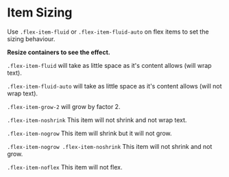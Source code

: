 

<Meta title={getTitle(__filename)} />

# Item Sizing

Use `.flex-item-fluid` or `.flex-item-fluid-auto` on flex items to set the sizing behaviour.

**Resize containers to see the effect.**

`.flex-item-fluid` will take as little space as it's content allows (will wrap text).
<div className="border p0-5 rounded bg-weak" style={{ width: '320px', resize: 'both', overflow: 'auto' }}>
    <Story id="css-utilities-flexbox-sizing--flex-item-fluid" />
</div>

`.flex-item-fluid-auto` will take as little space as it's content allows (will not wrap text).
<div className="border p0-5 rounded bg-weak" style={{ width: '320px', resize: 'both', overflow: 'auto' }}>
    <Story id="css-utilities-flexbox-sizing--flex-item-fluid-auto" />
</div>

`.flex-item-grow-2` will grow by factor 2.
<div className="border p0-5 rounded bg-weak" style={{ width: '320px', resize: 'both', overflow: 'auto' }}>
    <Story id="css-utilities-flexbox-sizing--flex-item-grow" />
</div>

`.flex-item-noshrink` This item will not shrink and not wrap text.
<div className="border p0-5 rounded bg-weak" style={{ width: '320px', resize: 'both', overflow: 'auto' }}>
    <Story id="css-utilities-flexbox-sizing--flex-item-no-shrink" />
</div>

`.flex-item-nogrow` This item will shrink but it will not grow.
<div className="border p0-5 rounded bg-weak" style={{ width: '320px', resize: 'both', overflow: 'auto' }}>
    <Story id="css-utilities-flexbox-sizing--flex-item-no-grow" />
</div>

`.flex-item-nogrow .flex-item-noshrink` This item will not shrink and not grow.
<div className="border p0-5 rounded bg-weak" style={{ width: '320px', resize: 'both', overflow: 'auto' }}>
    <Story id="css-utilities-flexbox-sizing--flex-item-no-grow-no-shrink" />
</div>

`.flex-item-noflex` This item will not flex.
<div className="border p0-5 rounded bg-weak" style={{ width: '320px', resize: 'both', overflow: 'auto' }}>
    <Story id="css-utilities-flexbox-sizing--flex-item-no-flex" />
</div>

<div class="hidden">
    <Primary />
</div>
